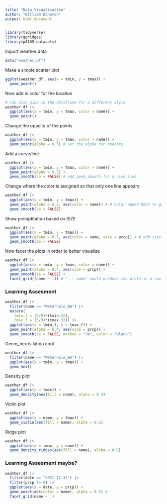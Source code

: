 ```yaml
---
title: "Data Visualization"
author: "William Donovan"
output: html_document
---
```


```r
library(tidyverse)
library(ggridges)
library(p8105.datasets)
```

Import weather data

```r
data("weather_df")
```

Make a simple scatter plot

```r
ggplot(weather_df, aes(x = tmin, y = tmax)) +
  geom_point()
```

Now add in color for the location

```r
# Can also pipe in the dataframe for a different style
weather_df |>
  ggplot(aes(x = tmin, y = tmax, color = name)) +
  geom_point()
```

Change the opacity of the points

```r
weather_df |>
  ggplot(aes(x = tmin, y = tmax, color = name)) +
  geom_point(alpha = 0.5) # Set the alpha for opacity
```

Add a curve/line

```r
weather_df |>
  ggplot(aes(x = tmin, y = tmax, color = name)) +
  geom_point(alpha = 0.5) +
  geom_smooth(se = FALSE) # add geom_smooth for a nice line
```

Change where the color is assigned so that only one line appears

```r
weather_df |>
  ggplot(aes(x = tmin, y = tmax)) +
  geom_point(alpha = 0.5, aes(color = name)) + # Color added ONLY to geom_point
  geom_smooth(se = FALSE)
```

Show preciptitation based on SIZE

```r
weather_df |>
  ggplot(aes(x = tmin, y = tmax)) +
  geom_point(alpha = 0.5, aes(color = name, size = prcp)) + # add size to change the point size
  geom_smooth(se = FALSE)
```

Now facet the plots in order to better visualize

```r
weather_df |>
  ggplot(aes(x = tmin, y = tmax, color = name)) +
  geom_point(alpha = 0.4, aes(size = prcp)) +
  geom_smooth(se = FALSE) +
  facet_grid((name ~ .)) # ". ~ name" would produce the plots in a row rather than a column
```

### Learning Assesment

```r
weather_df |>
  filter(name == "Waterhole_WA") |>
  mutate(
    tmin_f = (5/9)*(tmin-32),
    tmax_f = (5/9)*(tmax-32)) |>
  ggplot(aes(x = tmin_f, y = tmax_f)) +
  geom_point(alpha = 0.4, aes(size = prcp)) +
  geom_smooth(se = FALSE, method = "lm", color = "black")
```

Geom_hex is kinda cool

```r
weather_df |>
  filter(name == "Waterhole_WA") |>
  ggplot(aes(x = tmin, y = tmax)) +
  geom_hex()
```

Density plot

```r
weather_df |>
  ggplot(aes(x = tmax)) +
  geom_density(aes(fill = name), alpha = 0.4)
```

Violin plot

```r
weather_df |>
  ggplot(aes(x = name, y = tmax)) +
  geom_violin(aes(fill = name), alpha = 0.6)
```

Ridge plot

```r
weather_df |>
  ggplot(aes(x = tmax, y = name)) +
  geom_density_ridges(aes(fill = name), alpha = 0.8)
```

### Learning Assesment maybe?

```r
weather_df |>
  filter(date <= "2021-12-31") |>
  filter(prcp != 0) |>
  ggplot(aes(x = date, y = prcp)) +
  geom_point(aes(color = name), alpha = 0.5) +
  facet_grid(name ~ .)
```




